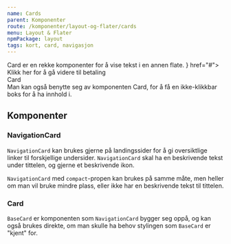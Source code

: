 ```yaml
---
name: Cards
parent: Komponenter
route: /komponenter/layout-og-flater/cards
menu: Layout & Flater
npmPackage: layout
tags: kort, card, navigasjon
---
```



<PageHeader>
  Card er en rekke komponenter for å vise tekst i en annen flate.
</PageHeader>

<Playground>
  <NavigationCard title="Betaling" titleIcon={<BanknoteIcon />} href="#">
    Klikk her for å gå videre til betaling
  </NavigationCard>
  <br />
  <NavigationCard compact title="Betaling" href="#" />
  <div style={{ margin: '1rem 0rem' }}>
    <BaseCard
      style={{ display: 'flex', flexDirection: 'column', width: '10rem' }}
    >
      <div style={{ fontWeight: '600' }}>Card</div>
      <div>
        Man kan også benytte seg av komponenten Card, for å få en ikke-klikkbar
        boks for å ha innhold i.
      </div>
    </BaseCard>
  </div>
</Playground>

## Komponenter

### NavigationCard

<ImportStatement imports="NavigationCard" />
<Props of={NavigationCard} />

`NavigationCard` kan brukes gjerne på landingssider for å gi oversiktlige linker til forskjellige undersider. `NavigationCard` skal ha en beskrivende tekst under tittelen, og gjerne et beskrivende ikon.

`NavigationCard` med `compact`-propen kan brukes på samme måte, men heller om man vil bruke mindre plass, eller ikke har en beskrivende tekst til tittelen.

### Card

<ImportStatement imports="BaseCard" />
<Props of={BaseCard} />

`BaseCard` er komponenten som `NavigationCard` bygger seg oppå, og kan også brukes direkte, om man skulle ha behov stylingen som `BaseCard` er "kjent" for.
